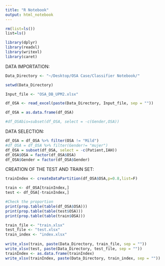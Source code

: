 ```yaml
---
title: "R Notebook"
output: html_notebook
---
```



```r
rm(list=ls())
list=ls()
```

```r
library(dplyr)
library(readxl)
library(writexl)
library(caret)
```

DATA IMPORTATION:
```r
Data_Directory <- "~/Desktop/OSA Case/Classifier Notebook/"

setwd(Data_Directory)

Input_file <- "OSA_DB_UPM2.xlsx"

df_OSA <- read_excel(paste(Data_Directory, Input_file, sep = ""))

df_OSA = as.data.frame(df_OSA)

#df_OSAbis=subset(df_OSA, select = -c(Gender,OSA))
```

DATA SELECTION:
```r
df_OSA = df_OSA %>% filter(OSA != "Mild")
#df_OSA = df_OSA %>% filter(Gender!= "mujer")
df_OSA = subset(df_OSA, select = -c(Patient,IAH))
df_OSA$OSA = factor(df_OSA$OSA)
df_OSA$Gender = factor(df_OSA$Gender)
```

CREATION OF THE TEST AND TRAIN SET:
```r
trainIndex <- createDataPartition(df_OSA$OSA,p=0.8,list=F)

train <- df_OSA[trainIndex,]
test <- df_OSA[-trainIndex,]

#Check the proportion
print(prop.table(table(df_OSA$OSA)))
print(prop.table(table(test$OSA)))
print(prop.table(table(train$OSA)))
```

```r
train_file <- "train.xlsx"
test_file <- "test.xlsx"
train_index <- "index.xlsx"
  
write_xlsx(train, paste(Data_Directory, train_file, sep = ""))
write_xlsx(test, paste(Data_Directory, test_file, sep = ""))
trainIndex <- as.data.frame(trainIndex)
write_xlsx(trainIndex, paste(Data_Directory, train_index, sep = ""))
```

